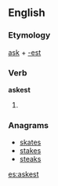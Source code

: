 ==English==

===Etymology===
[[ask]] + [[-est]]

===Verb===
'''askest'''

# {{context|archaic|lang=en}} {{en-archaic second-person singular of|ask}}

===Anagrams===
* [[skates#English|skates]]
* [[stakes#English|stakes]]
* [[steaks#English|steaks]]

[[es:askest]]